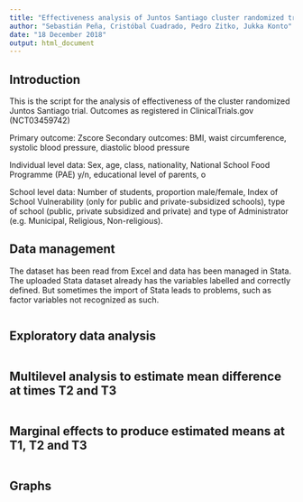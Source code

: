 ```yaml
---
title: "Effectiveness analysis of Juntos Santiago cluster randomized trial"
author: "Sebastián Peña, Cristóbal Cuadrado, Pedro Zitko, Jukka Konto"
date: "18 December 2018"
output: html_document
---
```


## Introduction

This is the script for the analysis of effectiveness of the cluster randomized Juntos Santiago trial. Outcomes as registered in ClinicalTrials.gov (NCT03459742)

Primary outcome: Zscore
Secondary outcomes: BMI, waist circumference, systolic blood pressure, diastolic blood pressure

Individual level data: 
Sex, age, class, nationality, National School Food Programme (PAE) y/n, educational level of parents, o

School level data:
Number of students, proportion male/female, Index of School Vulnerability (only for public and private-subsidized schools), type of school (public, private subsidized and private) and type of Administrator (e.g. Municipal, Religious, Non-religious).


## Data management

The dataset has been read from Excel and data has been managed in Stata. The uploaded Stata dataset already has the variables labelled and correctly defined. But sometimes the import of Stata leads to  problems, such as factor variables not recognized as such.

```r

```


## Exploratory data analysis

```r


```


## Multilevel analysis to estimate mean difference at times T2 and T3

```r


```

## Marginal effects to produce estimated means at T1, T2 and T3


```r

```

## Graphs

```r

```
